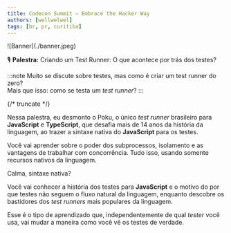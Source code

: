 ```yaml
---
title: Codecon Summit — Embrace the Hacker Way
authors: [wellwelwel]
tags: [br, pr, curitiba]
---
```



<Parallax tiltMaxAngleX={0} perspective={1920}>
  ![Banner](./banner.jpeg)
</Parallax>

🎙️ **Palestra:** Criando um Test Runner: O que acontece por trás dos testes?

:::note
Muito se discute sobre testes, mas como é criar um test runner do zero?<br />
Mais que isso: como se testa um _test runner_?
:::

{/* truncate */}

Nessa palestra, eu desmonto o Poku, o único _test runner_ brasileiro para **JavaScript** e **TypeScript**, que desafia mais de 14 anos da história da linguagem, ao trazer a sintaxe nativa do **JavaScript** para os testes.

Você vai aprender sobre o poder dos subprocessos, isolamento e as vantagens de trabalhar com concorrência. Tudo isso, usando somente recursos nativos da linguagem.

Calma, sintaxe nativa?

Você vai conhecer a história dos testes para **JavaScript** e o motivo do por que testes não seguem o fluxo natural da linguagem, enquanto descobre os bastidores dos _test runners_ mais populares da linguagem.

Esse é o tipo de aprendizado que, independentemente de qual _tester_ você usa, vai mudar a maneira como você vê os testes de verdade.
